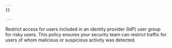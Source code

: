 ```yaml
---
{}

---
```



Restrict access for users included in an <GlossaryTooltip term="identity provider">identity provider (IdP)</GlossaryTooltip> user group for risky users. This policy ensures your security team can restrict traffic for users of whom malicious or suspicious activity was detected.
